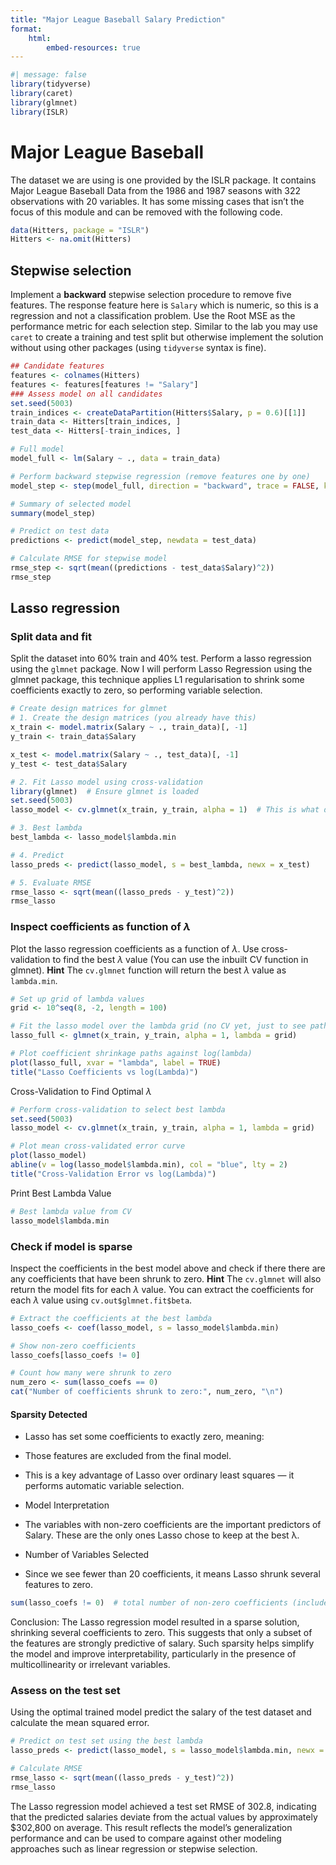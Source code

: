 ```yaml
---
title: "Major League Baseball Salary Prediction"
format:
    html:
        embed-resources: true
---
```


```r
#| message: false
library(tidyverse)
library(caret)
library(glmnet)
library(ISLR)
```

# Major League Baseball

The dataset we are using is one provided by the ISLR package. It contains Major League Baseball Data from the 1986 and 1987 seasons with 322 observations with 20 variables. It has some missing cases that isn't the focus of this module and can be removed with the following code.

```r
data(Hitters, package = "ISLR")
Hitters <- na.omit(Hitters)
```

## Stepwise selection

Implement a __backward__ stepwise selection procedure to remove five features. The response feature here is `Salary` which is numeric, so this is a regression and not a classification problem. Use the Root MSE as the performance metric for each selection step. Similar to the lab you may use `caret` to create a training and test split but otherwise implement the solution without using other packages (using `tidyverse` syntax is fine).

```r
## Candidate features
features <- colnames(Hitters)
features <- features[features != "Salary"]
### Assess model on all candidates
set.seed(5003)
train_indices <- createDataPartition(Hitters$Salary, p = 0.6)[[1]]
train_data <- Hitters[train_indices, ]
test_data <- Hitters[-train_indices, ]

# Full model
model_full <- lm(Salary ~ ., data = train_data)

# Perform backward stepwise regression (remove features one by one)
model_step <- step(model_full, direction = "backward", trace = FALSE, k = log(nrow(train_data)))

# Summary of selected model
summary(model_step)

# Predict on test data
predictions <- predict(model_step, newdata = test_data)

# Calculate RMSE for stepwise model
rmse_step <- sqrt(mean((predictions - test_data$Salary)^2))
rmse_step

```

## Lasso regression {.tabset .tabset-fade .tabset-pills}

### Split data and fit

Split the dataset into 60% train and 40% test. Perform a lasso regression using the `glmnet` package.
Now I will perform Lasso Regression using the glmnet package, this technique applies L1 regularisation to shrink some coefficients exactly to zero, so performing variable selection.

```r
# Create design matrices for glmnet
# 1. Create the design matrices (you already have this)
x_train <- model.matrix(Salary ~ ., train_data)[, -1]
y_train <- train_data$Salary

x_test <- model.matrix(Salary ~ ., test_data)[, -1]
y_test <- test_data$Salary

# 2. Fit Lasso model using cross-validation
library(glmnet)  # Ensure glmnet is loaded
set.seed(5003)
lasso_model <- cv.glmnet(x_train, y_train, alpha = 1)  # This is what defines 'lasso_model'

# 3. Best lambda
best_lambda <- lasso_model$lambda.min

# 4. Predict
lasso_preds <- predict(lasso_model, s = best_lambda, newx = x_test)

# 5. Evaluate RMSE
rmse_lasso <- sqrt(mean((lasso_preds - y_test)^2))
rmse_lasso
```

### Inspect coefficients as function of $\lambda$

Plot the lasso regression coefficients as a function of $\lambda$. Use cross-validation to find the best $\lambda$ value (You can use the inbuilt CV function in glmnet). **Hint** The `cv.glmnet` function will return the best $\lambda$ value as `lambda.min`.

```r
# Set up grid of lambda values
grid <- 10^seq(8, -2, length = 100)

# Fit the lasso model over the lambda grid (no CV yet, just to see paths)
lasso_full <- glmnet(x_train, y_train, alpha = 1, lambda = grid)

# Plot coefficient shrinkage paths against log(lambda)
plot(lasso_full, xvar = "lambda", label = TRUE)
title("Lasso Coefficients vs log(Lambda)")
```
Cross-Validation to Find Optimal $\lambda$
```r
# Perform cross-validation to select best lambda
set.seed(5003)
lasso_model <- cv.glmnet(x_train, y_train, alpha = 1, lambda = grid)

# Plot mean cross-validated error curve
plot(lasso_model)
abline(v = log(lasso_model$lambda.min), col = "blue", lty = 2)
title("Cross-Validation Error vs log(Lambda)")
```
Print Best Lambda Value
```r
# Best lambda value from CV
lasso_model$lambda.min
```

### Check if model is sparse

Inspect the coefficients in the best model above and check if there there are any coefficients that have been shrunk to zero. **Hint** The `cv.glmnet` will also return the model fits for each $\lambda$ value. You can extract the coefficients for each $\lambda$ value using `cv.out$glmnet.fit$beta`.

```r
# Extract the coefficients at the best lambda
lasso_coefs <- coef(lasso_model, s = lasso_model$lambda.min)

# Show non-zero coefficients
lasso_coefs[lasso_coefs != 0]

# Count how many were shrunk to zero
num_zero <- sum(lasso_coefs == 0)
cat("Number of coefficients shrunk to zero:", num_zero, "\n")

```

#### Sparsity Detected
- Lasso has set some coefficients to exactly zero, meaning:<br>
- Those features are excluded from the final model.<br>
- This is a key advantage of Lasso over ordinary least squares — it performs automatic variable selection.<br>
- Model Interpretation <br>
- The variables with non-zero coefficients are the important predictors of Salary. These are the only ones Lasso chose to keep at the best λ.<br>

- Number of Variables Selected <br>
- Since we see fewer than 20 coefficients, it means Lasso shrunk several features to zero. <br>
```r

sum(lasso_coefs != 0)  # total number of non-zero coefficients (includes intercept)
```
Conclusion: The Lasso regression model resulted in a sparse solution, shrinking several coefficients to zero. This suggests that only a subset of the features are strongly predictive of salary. Such sparsity helps simplify the model and improve interpretability, particularly in the presence of multicollinearity or irrelevant variables.


### Assess on the test set

Using the optimal trained model predict the salary of the test dataset and calculate the mean squared error.

```r
# Predict on test set using the best lambda
lasso_preds <- predict(lasso_model, s = lasso_model$lambda.min, newx = x_test)

# Calculate RMSE
rmse_lasso <- sqrt(mean((lasso_preds - y_test)^2))
rmse_lasso

```
The Lasso regression model achieved a test set RMSE of 302.8, indicating that the predicted salaries deviate from the actual values by approximately $302,800 on average. This result reflects the model's generalization performance and can be used to compare against other modeling approaches such as linear regression or stepwise selection.